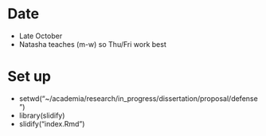 # Date

- Late October
- Natasha teaches (m-w) so Thu/Fri work best

# Set up

- setwd("~/academia/research/in_progress/dissertation/proposal/defense")
- library(slidify)
- slidify("index.Rmd")
